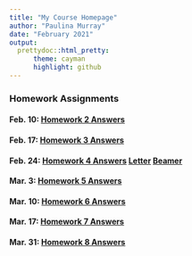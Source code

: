 ```yaml
---
title: "My Course Homepage"
author: "Paulina Murray"
date: "February 2021"
output: 
  prettydoc::html_pretty:
      theme: cayman
      highlight: github
---
```


### Homework Assignments


#### Feb. 10: [Homework 2 Answers](Homework_02.html)

#### Feb. 17: [Homework 3 Answers](Homework_03.html)

#### Feb. 24: [Homework 4 Answers](Homework_4.html) [Letter](01_UVM_Letter_template.pdf) [Beamer](Homework_4_Beamer.pdf)

#### Mar. 3: [Homework 5 Answers](Homework_05.html)

#### Mar. 10: [Homework 6 Answers](Homework_06.html)

#### Mar. 17: [Homework 7 Answers](Homework_07.html)

#### Mar. 31: [Homework 8 Answers](Homework_08.html)